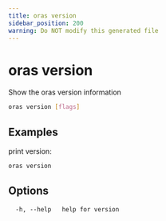 ```yaml
---
title: oras version
sidebar_position: 200
warning: Do NOT modify this generated file
---
```


# oras version

Show the oras version information

```bash
oras version [flags]
```

## Examples

print version:

```bash
oras version
```

## Options

```
  -h, --help   help for version
```
